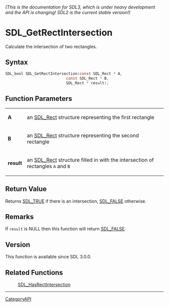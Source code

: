 ====== (This is the documentation for SDL3, which is under heavy development and the API is changing! SDL2 is the current stable version!) ======
= SDL_GetRectIntersection =

Calculate the intersection of two rectangles.

== Syntax ==

<syntaxhighlight lang='c'>
SDL_bool SDL_GetRectIntersection(const SDL_Rect * A,
                           const SDL_Rect * B,
                           SDL_Rect * result);
</syntaxhighlight>

== Function Parameters ==

{|
|'''A'''
|an [[SDL_Rect]] structure representing the first rectangle
|-
|'''B'''
|an [[SDL_Rect]] structure representing the second rectangle
|-
|'''result'''
|an [[SDL_Rect]] structure filled in with the intersection of rectangles <code>A</code> and <code>B</code>
|}

== Return Value ==

Returns [[SDL_TRUE]] if there is an intersection, [[SDL_FALSE]] otherwise.

== Remarks ==

If <code>result</code> is NULL then this function will return
[[SDL_FALSE]].

== Version ==

This function is available since SDL 3.0.0.

== Related Functions ==

:[[SDL_HasRectIntersection]]

----
[[CategoryAPI]]


